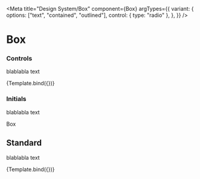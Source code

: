 

<Meta
  title="Design System/Box"
  component={Box}
  argTypes={{
    variant: {
      options: ["text", "contained", "outlined"],
      control: { type: "radio" },
    },
  }}
/>

# Box

### Controls

blablabla text

<Canvas>
  <Story name="controls">{Template.bind({})}</Story>
</Canvas>

### Initials

blablabla text

<Story name="initials">
  <div>
    <Box>Box</Box>
  </div>
</Story>

## Standard

blablabla text


<Story name="standard">{Template.bind({})}</Story>
